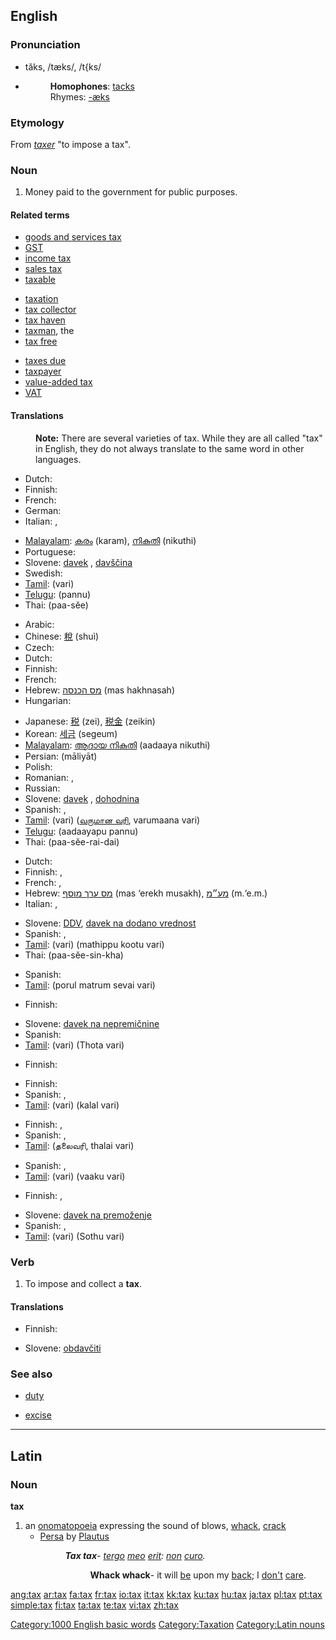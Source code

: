 {{wikipedia}}
==English==

===Pronunciation===
*tăks, /tæks/, /t{ks/
*{{audio|en-us-tax.ogg|Audio (US)}}
*:'''Homophones''': [[tacks]]
*:Rhymes: [[Rhymes:English:-æks|-æks]]

===Etymology===
From {{OF.}} ''[[taxer]]'' "to impose a tax".

===Noun===
{{en-noun|es|-}}

# Money paid to the government for public purposes.

====Related terms====
{{top3}}
*[[goods and services tax]]
*[[GST]]
*[[income tax]]
*[[sales tax]]
*[[taxable]]
{{mid3}}
*[[taxation]]
*[[tax collector]]
*[[tax haven]]
*[[taxman]], the
*[[tax free]]
{{mid3}}
*[[taxes due]]
*[[taxpayer]]
*[[value-added tax]]
*[[VAT]]
{{bottom}}

====Translations====

:'''Note:''' There are several varieties of tax. While they are all called "tax" in English, they do not always translate to the same word in other languages.

{{trans-top|tax}}
* Dutch: {{t+|nl|belasting}}
* Finnish: {{t+|fi|vero}}
* French: {{t-|fr|impôt|m}}
* German: {{t+|de|Steuer|f}}
* Italian: {{t+|it|tassa|f}}, {{t+|it|imposta|f}}
{{trans-mid}}
* [[Malayalam]]: [[കരം]] (karam), [[നികുതി]] (nikuthi)
* Portuguese: {{t+|pt|imposto|m}}
* Slovene: [[davek]] {{m}}, [[davščina]] {{f}}
* Swedish: {{t-|sv|skatt}}
* [[Tamil]]: {{t|ta|வரி|xs=Tamil}} (vari)
* [[Telugu]]: {{t|te|పన్ను}} (pannu)
* Thai: {{THchar|[[ภาษี]]}} (paa-sĕe)
{{trans-bottom}}

{{trans-top|income tax}}
* Arabic: {{ARchar|[[ضريبة]]}} {{unicode|(ɖarí:ba)}} {{f}}
* Chinese: [[稅]] (shuì)
* Czech: {{t-|cs|daň|f}}
* Dutch: {{t-|nl|inkomstenbelasting}}
* Finnish: {{t-|fi|tulovero}}
* French: {{t-|fr|impôt sur le revenu|m}}
* Hebrew: [[מס הכנסה]] (mas hakhnasah) {{m}}
* Hungarian: {{t+|hu|adó}}
{{trans-mid}}
* Japanese: [[税]] (zei), [[税金]] (zeikin)
* Korean: [[세금]] (segeum)
* [[Malayalam]]: [[ആദായ നികുതി]] (aadaaya nikuthi)
* Persian: {{FAchar|[[مالیات]]}} (māliyāt)
* Polish: {{t-|pl|podatek dochodowy|m}}
* Romanian: {{t-|ro|taxă|f}}, {{t-|ro|impozit|n}}
* Russian: {{t-|ru|налог|m|tr=nalóg|sc=Cyrl}}
* Slovene: [[davek]] {{m}}, [[dohodnina]] {{f}}
* Spanish: {{t+|es|impuesto|m}}, {{t-|es|tasa|f}}
* [[Tamil]]: {{t|ta|வரி|xs=Tamil}} (vari) ([[வருமான வரி]], varumaana vari)
* [[Telugu]]: {{t|te|ఆదాయపుపన్ను}} (aadaayapu pannu)
* Thai: {{THchar|[[ภาษีรายได้]]}} (paa-sĕe-rai-dai)
{{trans-bottom}}

{{trans-top|VAT, value added tax}}
* Dutch: {{t+|nl|BTW}}
* Finnish: {{t+|fi|ALV}}, {{t-|fi|arvonlisävero}}
* French: {{t+|fr|TVA}}, {{t-|fr|taxe sur la valeur ajoutée|f}}
* Hebrew: [[מס ערך מוסף]] (mas ‘erekh musakh), [[מע״מ]] (m.‘e.m.)
* Italian: {{t-|it|IVA}}, {{t-|it|imposta sul valore aggiunto}}
{{trans-mid}}
* Slovene: [[DDV]], [[davek na dodano vrednost]]
* Spanish: {{t-|es|IVA}}, {{t|es|impuesto sobre el valor añadido}}
* [[Tamil]]: {{t|ta|வரி|xs=Tamil}} (vari) (mathippu kootu vari)
* Thai: {{THchar|[[ภาษีสินค้า]]}} (paa-sĕe-sin-kha)
{{trans-bottom}}

{{trans-top|[[goods and services tax]]}}
* Spanish: {{t-|es|impuesto a bienes y servicios}}
* [[Tamil]]: {{t-|ta|vari|xs=Tamil}} (porul matrum sevai vari)
{{trans-bottom}}

{{trans-top|[[estate tax]]}}
* Finnish: {{t-|fi|perintövero}}
{{trans-mid}}
*Slovene: [[davek na nepremičnine]] {{m}}
* Spanish: {{t-|es|impuesto sucesorio}}
*[[Tamil]]: {{t|ta|வரி|xs=Tamil}} (vari) (Thota vari)
{{trans-bottom}}

{{trans-top|[[inheritance tax]]}}
* Finnish: {{t-|fi|perintövero}}
{{trans-bottom}}

{{trans-top|[[excise tax]]}}
* Finnish: {{t-|fi|valmistevero}}
* Spanish: {{t-|es|impuesto indirecto}}, {{t-|es|impuesto al consumo}}
* [[Tamil]]: {{t|ta|வரி|xs=Tamil}} (vari) (kalal vari)
{{trans-bottom}}

{{trans-top|[[head tax]]}}
* Finnish: {{t-|fi|henkiraha}}, {{t-|fi|henkivero}}
* Spanish: {{t-|es|impuesto por cabeza}}, {{t-|es|capitación}}
* [[Tamil]]: {{t|ta|ajith|xs=Tamil}} (தலைவரி, thalai vari)
{{trans-bottom}}

{{trans-top|poll tax}}
* Spanish: {{t-|es|impuesto de capitación}}, {{t-|es|impuesto electoral}}
* [[Tamil]]: {{t|ta|வரி|xs=Tamil}} (vari) (vaaku vari)
{{trans-bottom}}

{{trans-top|[[property tax]]}}
* Finnish: {{t|fi|kiinteistövero}}, {{t-|fi|varallisuusvero}}
{{trans-mid}}
* Slovene: [[davek na premoženje]] {{m}}
* Spanish: {{t-|es|impuesto real}}, {{t-|es|impuesto sobre bienes}}
* [[Tamil]]: {{t|ta|வரி|xs=Tamil}} (vari) (Sothu vari)
{{trans-bottom}}

===Verb===
{{en-verb|tax|es}}

# To impose and collect a '''tax'''.

====Translations====
{{trans-top|to impose and collect a tax}}
* Finnish: {{t-|fi|verottaa}}
{{trans-mid}}
* Slovene: [[obdavčiti]]
{{trans-bottom}}

===See also===
{{top2}}
*[[duty]]
{{mid2}}
*[[excise]]
{{bottom}}

[[Category:1000 English basic words]]
[[Category:Taxation]]

----

==Latin==
===Noun===
'''tax''' 
# an [[onomatopoeia]] expressing the sound of blows, [[whack]], [[crack]]
#* [[w:Persa (play)|Persa]] by [[w:Plautus|Plautus]]
#*: '''''Tax tax'''- [[tergum|tergo]] [[meus#Latin|meo]] [[sum#Latin|erit]]: [[non#Latin|non]] [[curo]].''
#*:: '''Whack whack'''- it will [[be]] upon my [[back]]; I [[don't]] [[care]].

[[Category:Latin nouns]]

[[ang:tax]]
[[ar:tax]]
[[fa:tax]]
[[fr:tax]]
[[io:tax]]
[[it:tax]]
[[kk:tax]]
[[ku:tax]]
[[hu:tax]]
[[ja:tax]]
[[pl:tax]]
[[pt:tax]]
[[simple:tax]]
[[fi:tax]]
[[ta:tax]]
[[te:tax]]
[[vi:tax]]
[[zh:tax]]